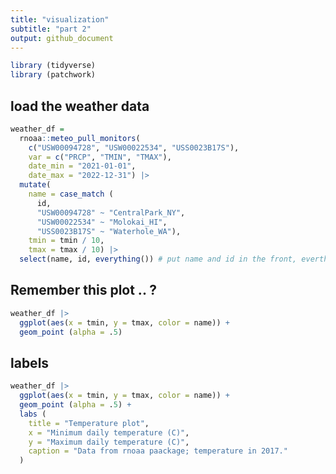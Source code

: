 ```yaml
---
title: "visualization"
subtitle: "part 2"
output: github_document
---
```



```r
library (tidyverse)
library (patchwork)
```

## load the weather data
```r
weather_df = 
  rnoaa::meteo_pull_monitors(
    c("USW00094728", "USW00022534", "USS0023B17S"),
    var = c("PRCP", "TMIN", "TMAX"), 
    date_min = "2021-01-01",
    date_max = "2022-12-31") |>
  mutate(
    name = case_match (
      id, 
      "USW00094728" ~ "CentralPark_NY", 
      "USW00022534" ~ "Molokai_HI",
      "USS0023B17S" ~ "Waterhole_WA"),
    tmin = tmin / 10,
    tmax = tmax / 10) |>
  select(name, id, everything()) # put name and id in the front, everthing comes follow

```

## Remember this plot .. ?

```r
weather_df |>
  ggplot(aes(x = tmin, y = tmax, color = name)) +
  geom_point (alpha = .5)
```

## labels

```r
weather_df |>
  ggplot(aes(x = tmin, y = tmax, color = name)) +
  geom_point (alpha = .5) +
  labs (
    title = "Temperature plot",
    x = "Minimum daily temperature (C)",
    y = "Maximum daily temperature (C)",
    caption = "Data from rnoaa paackage; temperature in 2017."
  )
```














